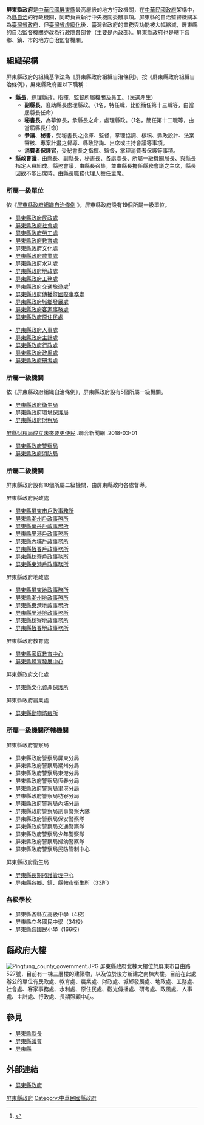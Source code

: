 {{Coord|22.683283|120.487943|dim:1000_source:GoogleMaps|display=title}}
{{中華民國政府部門基礎資訊
|部門名稱       = 屏東縣政府
|外文名稱       = Pingtung County Government
|外文語言       = 英語
|部門標誌       = Flag of Pingtung County.svg 
|代表圖像       = 屏東縣政府.JPG
|代表圖像名稱   = 屏東縣政府
|首長職銜       = [[屏東縣縣長|縣長]]
|首長姓名       = [[潘孟安|潘孟安]]
|副首長職銜     = 副縣長
|副首長姓名     = [[吳麗雪|吳麗雪]]
|副首長姓名二   = 
|副首長姓名三   = 
|副首長職銜二   = 
|副首長二姓名   = 
|副首長二姓名二 = 
|副首長二姓名三 = 
|秘書長職銜     = 秘書長
|秘書長姓名     = 邱黃肇崇
|秘書長姓名二   = 
|秘書長姓名三   = 
|副秘書長職銜   =
|副秘書長姓名   = 
|副秘書長姓名二 = 
|副秘書長姓名三 = 
|任命者姓名     = 
|官員任期       = 
|內部單位       = 19處
|附屬機關       = 5個所屬一級機關（46個下屬機關）<br />19個所屬二級機關<br />204所各級學校
|任務編組       =
|成立日期       = 1950年
|所屬部門       = 
|授權法源       = 地方制度法、屏東縣政府組織自治條例
|員額           = 
|年度預算額     = 
|地址           = 90001[[屏東縣|屏東縣]][[屏東市|屏東市]]自由路527號
|電話           = +886 8 732-0415
|網站           = http://www.pthg.gov.tw/ 
|備註           = 
}}
'''屏東縣政府'''是[[中華民國|中華民國]][[屏東縣|屏東縣]]最高層級的地方行政機關，在[[中華民國政府|中華民國政府]]架構中，為[[地方自治|縣自治]]的行政機關，同時負責執行中央機關委辦事項。屏東縣的自治監督機關本為[[臺灣省政府|臺灣省政府]]，但[[臺灣省虛級化|臺灣省虛級化]]後，臺灣省政府的業務與功能被大幅縮減，屏東縣的自治監督機關亦改為[[行政院|行政院]]各部會（主要是[[中華民國內政部|內政部]]）。屏東縣政府也是轄下各鄉、鎮、市的地方自治監督機關。

== 組織架構 ==
屏東縣政府的組織基準法為《屏東縣政府組織自治條例》，按《屏東縣政府組織自治條例》，屏東縣政府置以下職稱：
*'''[[縣長|縣長]]'''，綜理縣政，指揮、監督所屬機關及員工。（民選產生）
**'''副縣長'''，襄助縣長處理縣政。（1名，特任職，比照簡任第十三職等，由當屆縣長任命）
**'''秘書長'''，為幕僚長，承縣長之命，處理縣政。（1名，簡任第十二職等，由當屆縣長任命）
**'''參議'''、'''秘書'''，受秘書長之指揮、監督，掌理協調、核稿、縣政設計、法案審核、專案計畫之督導、縣政諮詢、出席或主持會議等事項。
**'''消費者保護官'''，受秘書長之指揮、監督，掌理消費者保護等事項。
*'''縣政會議'''，由縣長、副縣長、秘書長、各處處長、所屬一級機關局長、與縣長指定人員組成。縣務會議，由縣長召集，並由縣長擔任縣務會議之主席，縣長因故不能出席時，由縣長職務代理人擔任主席。
===所屬一級單位===
依《[http://ptlaw.pthg.gov.tw/LawContent.aspx?id=FL021047 屏東縣政府組織自治條例] {{Wayback|url=http://ptlaw.pthg.gov.tw/LawContent.aspx?id=FL021047 |date=20150518102230 }}》，屏東縣政府設有19個所屬一級單位。
{{Col-begin|width=70%}}
{{Col-2}}
*[[屏東縣政府民政處|屏東縣政府民政處]]
*[[屏東縣政府社會處|屏東縣政府社會處]]
*[[屏東縣政府勞工處|屏東縣政府勞工處]]
*[[屏東縣政府教育處|屏東縣政府教育處]]
*[[屏東縣政府文化處|屏東縣政府文化處]]
*[[屏東縣政府農業處|屏東縣政府農業處]]
*[[屏東縣政府水利處|屏東縣政府水利處]]
*[[屏東縣政府地政處|屏東縣政府地政處]]
*[[屏東縣政府工務處|屏東縣政府工務處]]
*[[屏東縣政府交通旅遊處|屏東縣政府交通旅遊處]]<ref>{{cite web|url=https://tw.news.yahoo.com/爭取高鐵南延-屏東縣政府成立交通處-040007054.html|title=爭取高鐵南延-屏東縣政府成立交通處|date=2018年9月10日|publisher=[[中央社|中央社]]|language=zh-tw|accessdate=2018年9月10日|archive-date=2018年9月11日|archive-url=https://web.archive.org/web/20180911123831/https://tw.news.yahoo.com/%E7%88%AD%E5%8F%96%E9%AB%98%E9%90%B5%E5%8D%97%E5%BB%B6-%E5%B1%8F%E6%9D%B1%E7%B8%A3%E6%94%BF%E5%BA%9C%E6%88%90%E7%AB%8B%E4%BA%A4%E9%80%9A%E8%99%95-040007054.html|dead-url=no}}</ref> 
*[[屏東縣政府傳播暨國際事務處|屏東縣政府傳播暨國際事務處]]
*[[屏東縣政府城鄉發展處|屏東縣政府城鄉發展處]]
*[[屏東縣政府客家事務處|屏東縣政府客家事務處]]
*[[屏東縣政府原住民處|屏東縣政府原住民處]]

{{Col-2}}
*[[屏東縣政府人事處|屏東縣政府人事處]]
*[[屏東縣政府主計處|屏東縣政府主計處]]
*[[屏東縣政府行政處|屏東縣政府行政處]]
*[[屏東縣政府政風處|屏東縣政府政風處]]
*[[屏東縣政府研考處|屏東縣政府研考處]]

{{Col-end}}

===所屬一級機關===
依《屏東縣政府組織自治條例》，屏東縣政府設有5個所屬一級機關。
{{Col-begin|width=100%}}
{{Col-2}}
*[[屏東縣政府衛生局|屏東縣政府衛生局]]
*[[屏東縣政府環境保護局|屏東縣政府環境保護局]]
*[[屏東縣政府財稅局|屏東縣政府財稅局]]<REF>
[https://udn.com/news/story/11322/3007490 屏縣財稅局成立未來要更便民 ] {{Wayback|url=https://udn.com/news/story/11322/3007490 |date=20180910164627 }}.聯合新聞網 .2018-03-01
</REF>
{{Col-2}}
*[[屏東縣政府警察局|屏東縣政府警察局]]
*[[屏東縣政府消防局|屏東縣政府消防局]]
{{Col-end}}

=== 所屬二級機關 ===
屏東縣政府設有18個所屬二級機關，由屏東縣政府各處督導。
{{Col-begin|width=100%}}
{{Col-2}}
;屏東縣政府民政處
* [[屏東縣屏東市戶政事務所|屏東縣屏東市戶政事務所]]
* [[屏東縣潮州戶政事務所|屏東縣潮州戶政事務所]]
* [[屏東縣萬丹戶政事務所|屏東縣萬丹戶政事務所]]
* [[屏東縣里港戶政事務所|屏東縣里港戶政事務所]]
* [[屏東縣內埔戶政事務所|屏東縣內埔戶政事務所]]
* [[屏東縣恆春戶政事務所|屏東縣恆春戶政事務所]]
* [[屏東縣枋寮戶政事務所|屏東縣枋寮戶政事務所]]
* [[屏東縣東港戶政事務所|屏東縣東港戶政事務所]]
;屏東縣政府地政處
* [[屏東縣屏東地政事務所|屏東縣屏東地政事務所]]
* [[屏東縣潮州地政事務所|屏東縣潮州地政事務所]]
* [[屏東縣東港地政事務所|屏東縣東港地政事務所]]
* [[屏東縣里港地政事務所|屏東縣里港地政事務所]]
* [[屏東縣枋寮地政事務所|屏東縣枋寮地政事務所]]
* [[屏東縣恆春地政事務所|屏東縣恆春地政事務所]]
{{Col-2}}
;屏東縣政府教育處
* [[屏東縣家庭教育中心|屏東縣家庭教育中心]]
* [[屏東縣體育發展中心|屏東縣體育發展中心]]
;屏東縣政府文化處
* [[屏東縣文化資產保護所|屏東縣文化資產保護所]]
;屏東縣政府農業處
* [[屏東縣動物防疫所|屏東縣動物防疫所]]
{{Col-end}}

=== 所屬一級機關所轄機關 ===
{{Col-begin|width=100%}}
{{Col-2}}
;屏東縣政府警察局
* 屏東縣政府警察局屏東分局
* 屏東縣政府警察局潮州分局
* 屏東縣政府警察局東港分局
* 屏東縣政府警察局恆春分局
* 屏東縣政府警察局里港分局
* 屏東縣政府警察局枋寮分局
* 屏東縣政府警察局內埔分局
* 屏東縣政府警察局刑事警察大隊
* 屏東縣政府警察局保安警察隊
* 屏東縣政府警察局交通警察隊
* 屏東縣政府警察局少年警察隊
* 屏東縣政府警察局婦幼警察隊
* 屏東縣政府警察局民防管制中心
{{Col-2}}
;屏東縣政府衛生局
* [[屏東縣長期照護管理中心|屏東縣長期照護管理中心]]
* 屏東縣各鄉、鎮、縣轄市衛生所（33所）
{{Col-end}}

=== 各級學校 ===
* 屏東縣各縣立高級中學（4校）
* 屏東縣立各國民中學（34校）
* 屏東縣各國民小學（166校）

== 縣政府大樓 ==
[[File:Pingtung_county_government.JPG|thumb]]
屏東縣政府北棟大樓位於屏東市自由路527號，目前有一棟三層樓的建築物，以及位於後方新建之南棟大樓。目前在此處辦公的單位有民政處、教育處、農業處、財政處、城鄉發展處、地政處、工務處、社會處、客家事務處、水利處、原住民處、觀光傳播處、研考處、政風處、人事處、主計處、行政處、長期照顧中心。

== 參見 ==
* [[屏東縣縣長|屏東縣縣長]]
* [[屏東縣議會|屏東縣議會]]
* [[屏東縣|屏東縣]]

== 外部連結 ==
{{commons category|Pingtung County Government}}
* [https://web.archive.org/web/20100722001856/http://www.pthg.gov.tw/ 屏東縣政府]{{zh}}{{en}}{{ja}}{{vi}}{{ms}}

{{中華民國地方政府}}
{{中華民國各直轄市及縣市首長列表}}

[[Category:屏東縣政府|]]
[[Category:中華民國縣政府|Category:中華民國縣政府]]